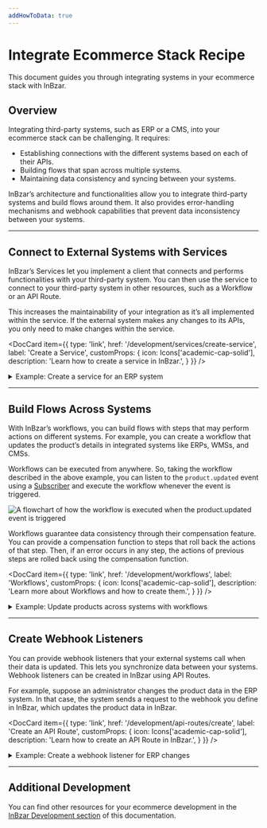 ```yaml
---
addHowToData: true
---
```



# Integrate Ecommerce Stack Recipe

This document guides you through integrating systems in your ecommerce stack with InBzar.

## Overview

Integrating third-party systems, such as ERP or a CMS, into your ecommerce stack can be challenging. It requires:

- Establishing connections with the different systems based on each of their APIs.
- Building flows that span across multiple systems.
- Maintaining data consistency and syncing between your systems.

InBzar’s architecture and functionalities allow you to integrate third-party systems and build flows around them. It also provides error-handling mechanisms and webhook capabilities that prevent data inconsistency between your systems.

<LearningPath pathName="integrate-ecommerce-stack" />

---

## Connect to External Systems with Services

InBzar’s Services let you implement a client that connects and performs functionalities with your third-party system. You can then use the service to connect to your third-party system in other resources, such as a Workflow or an API Route.

This increases the maintainability of your integration as it’s all implemented within the service. If the external system makes any changes to its APIs, you only need to make changes within the service.

<DocCard item={{
  type: 'link',
  href: '/development/services/create-service',
  label: 'Create a Service',
  customProps: {
    icon: Icons['academic-cap-solid'],
    description: 'Learn how to create a service in InBzar.',
  }
}} />

<Details>
  <Summary>Example: Create a service for an ERP system</Summary>

    Here’s an example of a service created for an external ERP system:

    ```ts title="src/services/erp.ts"
    import { ProductService, TransactionBaseService } from "@medusajs/medusa";
    import { MedusaError } from "@medusajs/utils"
    import axios, { AxiosInstance } from "axios"
    
    type InjectedDependencies = {
      productService: ProductService
    }
    
    class ErpService extends TransactionBaseService {
      private client_: AxiosInstance
      private productService_: ProductService
    
      constructor(container: InjectedDependencies) {
        super(container)
    
        this.productService_ = container.productService
        this.client_ = axios.create({
          baseURL: `https://api.erp-example.com`,
          headers: {
            Authorization: `Bearer ${process.env.ERP_TOKEN}`
          }
        })
      }
    
      async getProductERPDetails (id: string) {
        const product = await this.productService_.retrieve(id, {
          select: ["external_id"]
        })
    
        if (!product) {
          throw new MedusaError(MedusaError.Types.NOT_FOUND, `Product with id ${id} was not found.`)
        }
    
        const erpProduct = await this.client_.get(`/product/${product.external_id}`)
    
        return erpProduct
      }
    
      async updateProduct(product: any) {
        // do stuff
      }
    }
    
    export default ErpService
    ```

    In this example, you create an `ErpService` that is used to interact with the third-party system. In the service, you create a client using [axios](https://axios-http.com/) to send requests to the ERP system. If the system you’re integrating provides a JavaScript SDK, you can use that instead.
    
    Then, in the service, you create methods for each ERP functionality. For example, the `getProductErpDetails` method retrieves the details of a product in the ERP system.
    
:::tip

Products have an `external_id` attribute that can be used to store the product's ID in an external system.

:::

</Details>
    

---

## Build Flows Across Systems

With InBzar’s workflows, you can build flows with steps that may perform actions on different systems. For example, you can create a workflow that updates the product’s details in integrated systems like ERPs, WMSs, and CMSs.

Workflows can be executed from anywhere. So, taking the workflow described in the above example, you can listen to the `product.updated` event using a [Subscriber](../development/events/subscribers.mdx) and execute the workflow whenever the event is triggered.

![A flowchart of how the workflow is executed when the product.updated event is triggered](https://res.cloudinary.com/dza7lstvk/image/upload/v1701340569/InBzar%20Docs/Diagrams/workflow-recipe-example_wmwmo5.jpg)

Workflows guarantee data consistency through their compensation feature. You can provide a compensation function to steps that roll back the actions of that step. Then, if an error occurs in any step, the actions of previous steps are rolled back using the compensation function.

<DocCard item={{
  type: 'link',
  href: '/development/workflows',
  label: 'Workflows',
  customProps: {
    icon: Icons['academic-cap-solid'],
    description: 'Learn more about Workflows and how to create them.',
  }
}} />

<Details>
  <Summary>Example: Update products across systems with workflows</Summary>

    For example, create the following workflow in `src/workflows/update-product.ts`:

    ```ts title="src/workflows/update-product.ts"
    import { Product, ProductService } from "@medusajs/medusa"
    import {
      createStep,
      StepResponse,
      createWorkflow
    } from "@medusajs/workflows-sdk"
    import ErpService from "../services/erp"
    
    type WorkflowInput = {
      productId: string
    }
    
    const updateInErpStep = createStep("update-in-erp", async ({ productId }: WorkflowInput, context) => {
      const erpService: ErpService = context.container.resolve("erpService")
      const productService: ProductService = context.container.resolve("productService")
      
      const updatedProductData = await productService.retrieve(productId)
    
      const oldProductData = await erpService.getProductERPDetails(productId)
    
      await erpService.updateProduct(updatedProductData)
      
      return new StepResponse({}, {
    		// provide the old product data as a parameter
    		// to the compensation function in case an error
    		// occurs.
        oldProductData
      })
    }, async ({
      oldProductData
    }, context) => {
      const erpService: ErpService = context.container.resolve("erpService")
    
      await erpService.updateProduct(oldProductData)
    })
    
    const updateInCmsStep = createStep("update-in-cms", async({ productId }: WorkflowInput, context) => {
      // update product in CMS...
    })
    
    const updateInWmsStep = createStep("update-in-wms", async({ productId }: WorkflowInput, context) => {
      // update product in WMS...
    })
    
    const updateProductWorkflow = createWorkflow<
      WorkflowInput, void
    >("update-product-in-systems", 
    	function (input) {
      updateInErpStep(input)
    
      updateInCmsStep(input)
    
      updateInWmsStep(input)
    })
    
    export default updateProductWorkflow
    ```

    In this workflow, you create three steps: one to update the product in an ERP, another in a CMS, and another in a WMS.
    
    In the `update-in-erp` step, you resolve the ERP’s service that you created and use it to update the product in the ERP. You also provide a compensation function, which is passed as a third parameter to the `createStep` function. The compensation function reverts the update in the ERP system in case an error occurs.
    
    You then create the workflow `update-product-in-systems` which uses the three steps in its constructor function. The workflow’s constructor function doesn’t run until it’s executed.
    
    Then, create the subscriber at `src/subscribers/update-product.ts`:

    ```ts title="src/subscribers/update-product.ts"
    import { 
      type SubscriberConfig, 
      type SubscriberArgs,
      ProductService,
    } from "@medusajs/medusa"
    import updateProductWorkflow from "../workflows/update-product"
    
    export default async function handleProductUpdate({ 
      data, eventName, container, pluginOptions 
    }: SubscriberArgs<Record<string, any>>) {
      updateProductWorkflow(container)
        .run({
          input: {
            productId: data.id
          }
        })
        .then(() => {
          console.log("Updated product across systems.")
        })
    }
    
    export const config: SubscriberConfig = {
      event: ProductService.Events.UPDATED,
      context: {
        subscriberId: "product-update"
      }
    }
    ```

    The subscriber executes the workflow whenever the `product.updated` event is triggered, passing it the ID of the updated product.

</Details>

---

## Create Webhook Listeners

You can provide webhook listeners that your external systems call when their data is updated. This lets you synchronize data between your systems. Webhook listeners can be created in InBzar using API Routes. 

For example, suppose an administrator changes the product data in the ERP system. In that case, the system sends a request to the webhook you define in InBzar, which updates the product data in InBzar.

<DocCard item={{
  type: 'link',
  href: '/development/api-routes/create',
  label: 'Create an API Route',
  customProps: {
    icon: Icons['academic-cap-solid'],
    description: 'Learn how to create an API Route in InBzar.',
  }
}} />

<Details>
  <Summary>Example: Create a webhook listener for ERP changes</Summary>

    For example, create the file `src/api/webhooks/erp/update/route.ts` with the following content:

    ```ts title="src/api/webhooks/erp/update/route.ts"
    import { 
    	MedusaRequest, 
    	MedusaResponse, 
    	ProductService
    } from "@medusajs/medusa"
    
    export const POST = async (req: MedusaRequest, res: MedusaResponse) => {
      const { id, updatedData} = req.body
    
      const productService: ProductService = req.scope.resolve(
    		"productService"
    	)
    
      await productService.update(id, updatedData)
    
      res.status(200)
    }
    ```
    
    This creates a webhook listener for an ERP system. It receives the ID of a product and its updated data, assuming that’s how your ERP system sends the data.
    
    Then, create the file `src/api/middlewares.ts` with the following content:

    ```ts title="src/api/middlewares.ts"
    import { MiddlewaresConfig } from "@medusajs/medusa"
    import { raw } from "body-parser"
    
    export const config: MiddlewaresConfig = {
      routes: [
        {
          method: ["POST", "PUT"],
          matcher: "/webhooks/*",
          bodyParser: false,
          middlewares: [raw({ type: "application/json" })],
        },
      ],
    }
    ```

    This replaces the default JSON middleware with the raw middleware, which is useful for webhook routes.

</Details>

---

## Additional Development

You can find other resources for your ecommerce development in the [InBzar Development section](../development/overview.mdx) of this documentation.